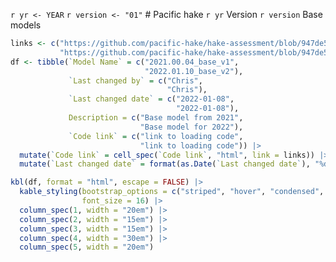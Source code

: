 `r yr <- YEAR`
`r version <- "01"`
# Pacific hake `r yr` Version `r version` Base models

```r

links <- c("https://github.com/pacific-hake/hake-assessment/blob/947de55a5943aa6ca471e7e1077720c3c19682be/R/model-setup.R#L128",
           "https://github.com/pacific-hake/hake-assessment/blob/947de55a5943aa6ca471e7e1077720c3c19682be/R/model-setup.R#L107")
df <- tibble(`Model Name` = c("2021.00.04_base_v1",
                              "2022.01.10_base_v2"),
             `Last changed by` = c("Chris",
                                   "Chris"),
             `Last changed date` = c("2022-01-08",
                                     "2022-01-08"),
             Description = c("Base model from 2021",
                             "Base model for 2022"),
             `Code link` = c("link to loading code",
                             "link to loading code")) |> 
  mutate(`Code link` = cell_spec(`Code link`, "html", link = links)) |> 
  mutate(`Last changed date` = format(as.Date(`Last changed date`), "%d %B, %Y"))

kbl(df, format = "html", escape = FALSE) |> 
  kable_styling(bootstrap_options = c("striped", "hover", "condensed", "responsive"),
                font_size = 16) |> 
  column_spec(1, width = "20em") |> 
  column_spec(2, width = "15em") |> 
  column_spec(3, width = "15em") |> 
  column_spec(4, width = "30em") |> 
  column_spec(5, width = "20em")
```
